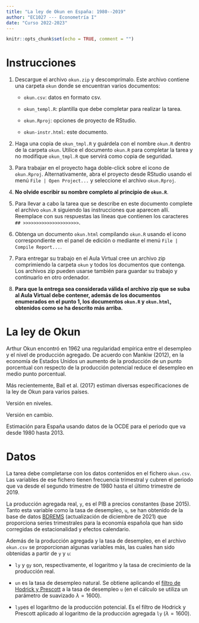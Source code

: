 ```yaml
---
title: "La ley de Okun en España: 1980--2019"
author: "EC1027 --- Econometría I"
date: "Curso 2022-2023"
---
```


```r
knitr::opts_chunk$set(echo = TRUE, comment = "")
```


# Instrucciones {.unnumbered}

1. Descargue el archivo `okun.zip` y descomprímalo. Este archivo contiene una carpeta `okun` donde se encuentran varios documentos:
    - `okun.csv`: datos en formato csv.

    - `okun_templ.R`: plantilla que debe completar para realizar la tarea.

    - `okun.Rproj`: opciones de proyecto de RStudio.

    - `okun-instr.html`: este documento.

2. Haga una copia de `okun_tmpl.R` y guárdela con el nombre `okun.R` dentro de la carpeta `okun`. Utilice el documento `okun.R` para completar la tarea y no modifique `okun_tmpl.R` que servirá como copia de seguridad.

3. Para trabajar en el proyecto haga doble-click sobre el icono de `okun.Rproj`. Alternativamente, abra el proyecto desde RStudio usando el menú `File | Open Project...` y seleccione el archivo `okun.Rproj`.

4. **No olvide escribir su nombre completo al principio de `okun.R`**.

5. Para llevar a cabo la tarea que se describe en este documento complete el archivo `okun.R` siguiendo las instrucciones que aparecen allí. Reemplace con sus respuestas las líneas que contienen los caracteres `## >>>>>>>>>>>>>>>>>>>>>`.

6. Obtenga un documento `okun.html` compilando `okun.R` usando el icono correspondiente en el panel de edición o mediante el menú `File | Compile Report...`.

7. Para entregar su trabajo en el Aula Virtual cree un archivo zip comprimiendo la carpeta `okun` y todos los documentos que contenga. Los archivos zip pueden usarse también para guardar su trabajo y continuarlo en otro ordenador.

8. **Para que la entrega sea considerada válida el archivo zip que se suba al Aula Virtual debe contener, además de los documentos enumerados en el punto 1, los documentos `okun.R`  y `okun.html`, obtenidos como se ha descrito más arriba.** 


# La ley de Okun

Arthur Okun encontró en 1962 una regularidad empírica entre el desempleo y el nivel de producción agregado. De acuerdo con Mankiw (2012), en la economía de Estados Unidos un aumento de la producción de un punto porcentual con respecto de la producción potencial reduce el desempleo en medio punto porcentual. 

Más recientemente, Ball et al. (2017) estiman diversas especificaciones de la ley de Okun para varios países. 

Versión en niveles.


Versión en cambio.

Estimación para España usando datos de la OCDE para el periodo que va desde 1980 hasta 2013. 

# Datos

La tarea debe completarse con los datos contenidos en el fichero `okun.csv`. Las  variables de ese fichero tienen frecuencia trimestral y cubren el periodo que va desde el segundo trimestre de 1980 hasta el último trimestre de 2019. 

La producción agregada real, `y`, es el PIB a precios constantes (base 2015). Tanto esta variable como la tasa de desempleo, `u`, se han obtenido de la base de datos [BDREMS](https://www.sepg.pap.hacienda.gob.es/sitios/sepg/es-ES/Presupuestos/DocumentacionEstadisticas/Documentacion/paginas/basedatosmodelorems.aspx) (actualización de diciembre de 2021) que proporciona series trimestrales para la economía española que han sido corregidas de estacionalidad y efectos calendario.

Además de la producción agregada y la tasa de desempleo, en el archivo `okun.csv` se proporcionan algunas variables más, las cuales han sido obtenidas a partir de `y` y `u`:

- `ly` y `gy` son, respectivamente, el logaritmo y la tasa de crecimiento de la producción real.

- `un` es la tasa de desempleo natural. Se obtiene aplicando el [filtro de Hodrick y Prescott](https://es.wikipedia.org/wiki/Filtro_de_Hodrick-Prescott) a la tasa de desempleo `u` (en el cálculo se utiliza un parámetro de suavizado $\lambda = 1600$).

- `lyp`es el logaritmo de la producción potencial. Es el filtro de Hodrick y Prescott aplicado al logaritmo de la producción agregada `ly` ($\lambda = 1600$).
